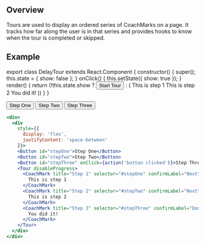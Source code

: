 
## Overview

Tours are used to display an ordered series of CoachMarks on a page. It tracks
how far along the user is in that series and provides hooks to know when the tour
is completed or skipped.

## Example

export class DelayTour extends React.Component {
  constructor() {
    super();
    this.state = { show: false };
  }
  onClick() {
    this.setState({ show: true });
  }
  render() {
    return (!this.state.show ? <Button onClick={this.onClick.bind(this)}>Start Tour</Button> : (
      <Tour disableProgress>
        <CoachMark title="Step 1" selector="#stepOne" confirmLabel="Next" cancelLabel="Skip">
          This is step 1
        </CoachMark>
        <CoachMark title="Step 2" selector="#stepTwo" confirmLabel="Next" cancelLabel="Skip">
          This is step 2
        </CoachMark>
        <CoachMark title="Step 3" selector="#stepThree" confirmLabel="Done">
          You did it!
        </CoachMark>
      </Tour>
    ))
  }
}

<div style={{position: 'relative'}}>
  <div
    style={{
      display: 'flex',
      justifyContent: 'space-between'
    }}>
    <Button id="stepOne">Step One</Button>
    <Button id="stepTwo">Step Two</Button>
    <Button id="stepThree">Step Three</Button>
    <DelayTour />
  </div>
</div>

```jsx
<div>
  <div
    style={{
      display: 'flex',
      justifyContent: 'space-between'
    }}>
    <Button id="stepOne">Step One</Button>
    <Button id="stepTwo">Step Two</Button>
    <Button id="stepThree" onClick={action('button clicked')}>Step Three</Button>
    <Tour disableProgress>
      <CoachMark title="Step 1" selector="#stepOne" confirmLabel="Next" cancelLabel="Skip">
        This is step 1
      </CoachMark>
      <CoachMark title="Step 2" selector="#stepTwo" confirmLabel="Next" cancelLabel="Skip">
        This is step 2
      </CoachMark>
      <CoachMark title="Step 3" selector="#stepThree" confirmLabel="Done">
        You did it!
      </CoachMark>
    </Tour>
  </div>
</div>
```
